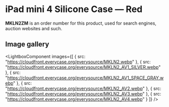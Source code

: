 
# iPad mini 4 Silicone Case — Red

<Callout type='info' emoji='👉🏻'>**MKLN2ZM** is an order number for this product, used for search engines, auction websites and such.</Callout>

## Image gallery

<LightboxComponent
    images={[
      {
        src: "https://cloudfront.everycase.org/everysource/MKLN2.webp"
      },
      {
        src: "https://cloudfront.everycase.org/everysource/MKLN2_AV1_SILVER.webp"
      },
      {
        src: "https://cloudfront.everycase.org/everysource/MKLN2_AV1_SPACE_GRAY.webp"
      },
      {
        src: "https://cloudfront.everycase.org/everysource/MKLN2_AV2.webp"
      },
      {
        src: "https://cloudfront.everycase.org/everysource/MKLN2_AV3.webp"
      },
      {
        src: "https://cloudfront.everycase.org/everysource/MKLN2_AV4.webp"
      }
    ]}
  />
